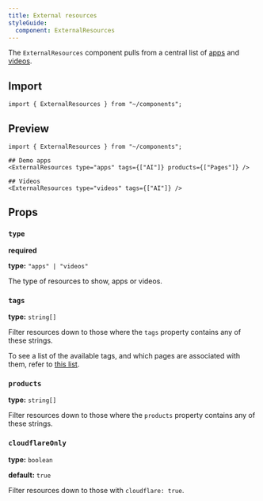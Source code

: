 ```yaml
---
title: External resources
styleGuide:
  component: ExternalResources
---
```


The `ExternalResources` component pulls from a central list of [apps](https://github.com/cloudflare/cloudflare-docs/blob/production/src/content/apps/index.yaml) and [videos](https://github.com/cloudflare/cloudflare-docs/blob/production/src/content/videos/index.yaml).

## Import

```mdx
import { ExternalResources } from "~/components";
```

## Preview

```mdx live
import { ExternalResources } from "~/components";

## Demo apps
<ExternalResources type="apps" tags={["AI"]} products={["Pages"]} />

## Videos
<ExternalResources type="videos" tags={["AI"]} />
```

## Props

### `type`

**required**

**type:** `"apps" | "videos"`

The type of resources to show, apps or videos.

### `tags`

**type:** `string[]`

Filter resources down to those where the `tags` property contains any of these strings.

To see a list of the available tags, and which pages are associated with them, refer to [this list](/style-guide/frontmatter/tags/).

### `products`

**type:** `string[]`

Filter resources down to those where the `products` property contains any of these strings.

### `cloudflareOnly`

**type:** `boolean`

**default:** `true`

Filter resources down to those with `cloudflare: true`.
